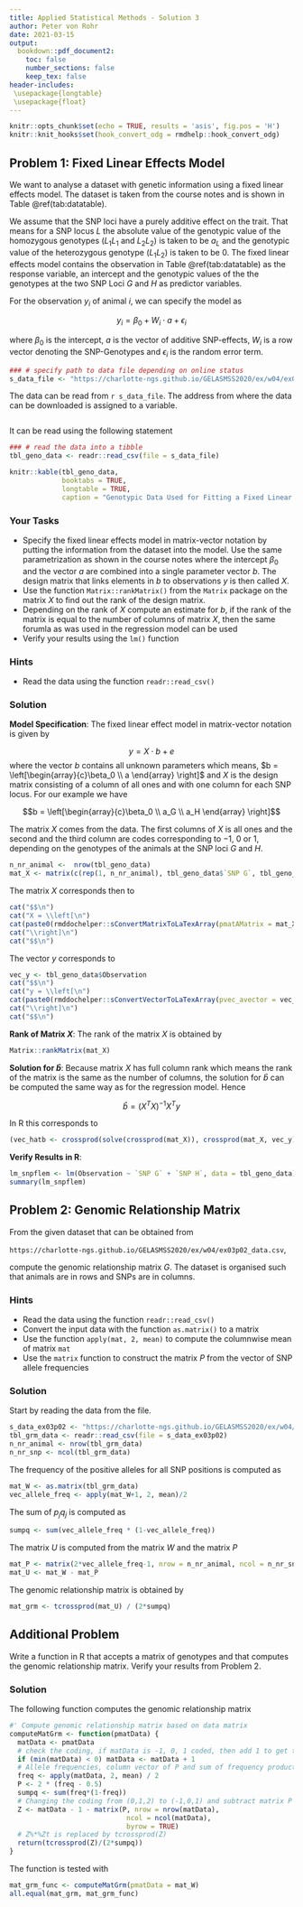 ```yaml
---
title: Applied Statistical Methods - Solution 3
author: Peter von Rohr
date: 2021-03-15
output:
  bookdown::pdf_document2:
    toc: false
    number_sections: false
    keep_tex: false
header-includes:
 \usepackage{longtable}
 \usepackage{float}
---
```


```r
knitr::opts_chunk$set(echo = TRUE, results = 'asis', fig.pos = 'H')
knitr::knit_hooks$set(hook_convert_odg = rmdhelp::hook_convert_odg)
```


## Problem 1: Fixed Linear Effects Model {-}
We want to analyse a dataset with genetic information using a fixed linear effects model. The dataset is taken from the course notes and is shown in Table \@ref(tab:datatable). 

We assume that the SNP loci have a purely additive effect on the trait. That means for a SNP locus $L$ the absolute value of the genotypic value of the homozygous genotypes ($L_1L_1$ and $L_2L_2$) is taken to be $a_L$ and the genotypic value of the heterozygous genotype ($L_1L_2$) is taken to be $0$. The fixed linear effects model contains the observation in Table \@ref(tab:datatable) as the response variable, an intercept and the genotypic values of the the genotypes at the two SNP Loci $G$ and $H$ as predictor variables.

For the observation $y_i$ of animal $i$, we can specify the model as

$$y_i = \beta_0 + W_i \cdot a + \epsilon_i$$

where $\beta_0$ is the intercept, $a$ is the vector of additive SNP-effects, $W_i$ is a row vector denoting the SNP-Genotypes and $\epsilon_i$ is the random error term.

```r
### # specify path to data file depending on online status
s_data_file <- "https://charlotte-ngs.github.io/GELASMSS2020/ex/w04/ex03p01_data.csv"
```

The data can be read from `r s_data_file`. The address from where the data can be downloaded is assigned to a variable. 

```r
```


It can be read using the following statement

```r
### # read the data into a tibble
tbl_geno_data <- readr::read_csv(file = s_data_file)
```

```r
knitr::kable(tbl_geno_data,
             booktabs = TRUE, 
             longtable = TRUE, 
             caption = "Genotypic Data Used for Fitting a Fixed Linear Effect Model")
```

### Your Tasks {-}
* Specify the fixed linear effects model in matrix-vector notation by putting the information from the dataset into the model. Use the same parametrization as shown in the course notes where the intercept $\beta_0$ and the vector $a$ are combined into a single parameter vector $b$. The design matrix that links elements in $b$ to observations $y$ is then called $X$. 
* Use the function `Matrix::rankMatrix()` from the `Matrix` package on the matrix $X$ to find out the rank of the design matrix.
* Depending on the rank of $X$ compute an estimate for $b$, if the rank of the matrix is equal to the number of columns of matrix $X$, then the same forumla as was used in the regression model can be used
* Verify your results using the `lm()` function


### Hints {-}
* Read the data using the function `readr::read_csv()`

### Solution {-}


__Model Specification__: The fixed linear effect model in matrix-vector notation is given by 

$$y = X\cdot b + e$$
where the vector $b$ contains all unknown parameters which means, $b = \left[\begin{array}{c}\beta_0 \\ a \end{array} \right]$ and $X$ is the design matrix consisting of a column of all ones and with one column for each SNP locus. For our example we have 

$$b = \left[\begin{array}{c}\beta_0 \\ a_G \\ a_H \end{array} \right]$$

The matrix $X$ comes from the data. The first columns of $X$ is all ones and the second and the third column are codes corresponding to $-1$, $0$ or $1$, depending on the genotypes of the animals at the SNP loci $G$ and $H$. 

```r
n_nr_animal <-  nrow(tbl_geno_data)
mat_X <- matrix(c(rep(1, n_nr_animal), tbl_geno_data$`SNP G`, tbl_geno_data$`SNP H`), ncol = 3)
```

The matrix $X$ corresponds then to

```r
cat("$$\n")
cat("X = \\left[\n")
cat(paste0(rmddochelper::sConvertMatrixToLaTexArray(pmatAMatrix = mat_X, pnDigits = 0), collapse = "\n"), "\n")
cat("\\right]\n")
cat("$$\n")
```

The vector $y$ corresponds to 

```r
vec_y <- tbl_geno_data$Observation
cat("$$\n")
cat("y = \\left[\n")
cat(paste0(rmddochelper::sConvertVectorToLaTexArray(pvec_avector = vec_y, pnDigits = 0), collapse = "\n"), "\n")
cat("\\right]\n")
cat("$$\n")
```


__Rank of Matrix $X$__: The rank of the matrix $X$ is obtained by

```r
Matrix::rankMatrix(mat_X)
```

__Solution for $\hat{b}$__: Because matrix $X$ has full column rank which means the rank of the matrix is the same as the number of columns, the solution for $\hat{b}$ can be computed the same way as for the regression model. Hence

$$\hat{b} = (X^TX)^{-1}X^Ty$$

In R this corresponds to 

```r
(vec_hatb <- crossprod(solve(crossprod(mat_X)), crossprod(mat_X, vec_y)))
```

__Verify Results in R__:

```r
lm_snpflem <- lm(Observation ~ `SNP G` + `SNP H`, data = tbl_geno_data)
summary(lm_snpflem)
```


## Problem 2: Genomic Relationship Matrix {-}
From the given dataset that can be obtained from 

`https://charlotte-ngs.github.io/GELASMSS2020/ex/w04/ex03p02_data.csv`, 

compute the genomic relationship matrix $G$. The dataset is organised such that animals are in rows and SNPs are in columns.


### Hints {-}
* Read the data using the function `readr::read_csv()`
* Convert the input data with the function `as.matrix()` to a matrix
* Use the function `apply(mat, 2, mean)` to compute the columnwise mean of matrix `mat`
* Use the `matrix` function to construct the matrix $P$ from the vector of SNP allele frequencies


### Solution {-}
Start by reading the data from the file. 

```r
s_data_ex03p02 <- "https://charlotte-ngs.github.io/GELASMSS2020/ex/w04/ex03p02_data.csv"
tbl_grm_data <- readr::read_csv(file = s_data_ex03p02)
n_nr_animal <- nrow(tbl_grm_data)
n_nr_snp <- ncol(tbl_grm_data)
```

The frequency of the positive alleles for all SNP positions is computed as 

```r
mat_W <- as.matrix(tbl_grm_data)
vec_allele_freq <- apply(mat_W+1, 2, mean)/2
```

The sum of $p_jq_j$ is computed as

```r
sumpq <- sum(vec_allele_freq * (1-vec_allele_freq))
```

The matrix $U$ is computed from the matrix $W$ and the matrix $P$

```r
mat_P <- matrix(2*vec_allele_freq-1, nrow = n_nr_animal, ncol = n_nr_snp, byrow = TRUE)
mat_U <- mat_W - mat_P
```

The genomic relationship matrix is obtained by

```r
mat_grm <- tcrossprod(mat_U) / (2*sumpq)
```


## Additional Problem {-}
Write a function in R that accepts a matrix of genotypes and that computes the genomic relationship matrix. Verify your results from Problem 2.


### Solution {-}
The following function computes the genomic relationship matrix

```r
#' Compute genomic relationship matrix based on data matrix
computeMatGrm <- function(pmatData) {
  matData <- pmatData
  # check the coding, if matData is -1, 0, 1 coded, then add 1 to get to 0, 1, 2 coding
  if (min(matData) < 0) matData <- matData + 1
  # Allele frequencies, column vector of P and sum of frequency products
  freq <- apply(matData, 2, mean) / 2
  P <- 2 * (freq - 0.5)
  sumpq <- sum(freq*(1-freq))
  # Changing the coding from (0,1,2) to (-1,0,1) and subtract matrix P
  Z <- matData - 1 - matrix(P, nrow = nrow(matData), 
                             ncol = ncol(matData), 
                             byrow = TRUE)
  # Z%*%Zt is replaced by tcrossprod(Z)
  return(tcrossprod(Z)/(2*sumpq))
}
```

The function is tested with

```r
mat_grm_func <- computeMatGrm(pmatData = mat_W)
all.equal(mat_grm, mat_grm_func)
```
















